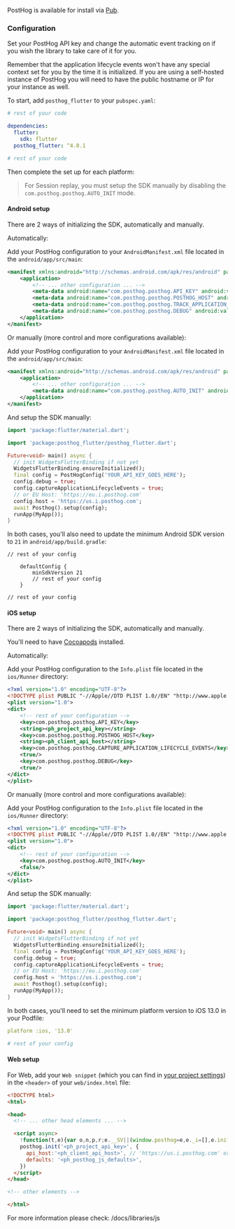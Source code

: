 PostHog is available for install via [Pub](https://pub.dev/packages/posthog_flutter).

### Configuration

Set your PostHog API key and change the automatic event tracking on if you wish the library to take care of it for you.

Remember that the application lifecycle events won't have any special context set for you by the time it is initialized. If you are using a self-hosted instance of PostHog you will need to have the public hostname or IP for your instance as well.

To start, add `posthog_flutter` to your `pubspec.yaml`:

```yaml file=pubspec.yaml
# rest of your code

dependencies:
  flutter:
    sdk: flutter
  posthog_flutter: ^4.0.1

# rest of your code
```

Then complete the set up for each platform:

> For Session replay, you must setup the SDK manually by disabling the `com.posthog.posthog.AUTO_INIT` mode.

#### Android setup

There are 2 ways of initializing the SDK, automatically and manually.

Automatically:

Add your PostHog configuration to your `AndroidManifest.xml` file located in the `android/app/src/main`:

```xml file=android/app/src/main/AndroidManifest.xml
<manifest xmlns:android="http://schemas.android.com/apk/res/android" package="your.package.name">
    <application>
        <!-- ... other configuration ... -->
        <meta-data android:name="com.posthog.posthog.API_KEY" android:value="<ph_project_api_key>" />
        <meta-data android:name="com.posthog.posthog.POSTHOG_HOST" android:value="<ph_client_api_host>" />  <!-- usually 'https://us.i.posthog.com' or 'https://eu.i.posthog.com' -->
        <meta-data android:name="com.posthog.posthog.TRACK_APPLICATION_LIFECYCLE_EVENTS" android:value="true" />
        <meta-data android:name="com.posthog.posthog.DEBUG" android:value="true" />
    </application>
</manifest>
```

Or manually (more control and more configurations available):

Add your PostHog configuration to your `AndroidManifest.xml` file located in the `android/app/src/main`:

```xml file=android/app/src/main/AndroidManifest.xml
<manifest xmlns:android="http://schemas.android.com/apk/res/android" package="your.package.name">
    <application>
        <!-- ... other configuration ... -->
        <meta-data android:name="com.posthog.posthog.AUTO_INIT" android:value="false" />
    </application>
</manifest>
```

And setup the SDK manually:

```dart
import 'package:flutter/material.dart';

import 'package:posthog_flutter/posthog_flutter.dart';

Future<void> main() async {
  // init WidgetsFlutterBinding if not yet
  WidgetsFlutterBinding.ensureInitialized();
  final config = PostHogConfig('YOUR_API_KEY_GOES_HERE');
  config.debug = true;
  config.captureApplicationLifecycleEvents = true;
  // or EU Host: 'https://eu.i.posthog.com'
  config.host = 'https://us.i.posthog.com';
  await Posthog().setup(config);
  runApp(MyApp());
}
```

In both cases, you'll also need to update the minimum Android SDK version to `21` in `android/app/build.gradle`:

```gradle_kotlin file=android/app/build.gradle
// rest of your config

    defaultConfig {
        minSdkVersion 21
        // rest of your config
    }

// rest of your config
```

#### iOS setup

There are 2 ways of initializing the SDK, automatically and manually.

You'll need to have [Cocoapods](https://guides.cocoapods.org/using/getting-started.html) installed.

Automatically:

Add your PostHog configuration to the `Info.plist` file located in the `ios/Runner` directory:

```xml file=ios/Runner/Info.plist
<?xml version="1.0" encoding="UTF-8"?>
<!DOCTYPE plist PUBLIC "-//Apple//DTD PLIST 1.0//EN" "http://www.apple.com/DTDs/PropertyList-1.0.dtd">
<plist version="1.0">
<dict>
	<!-- rest of your configuration -->
	<key>com.posthog.posthog.API_KEY</key>
	<string><ph_project_api_key></string>
	<key>com.posthog.posthog.POSTHOG_HOST</key>
	<string><ph_client_api_host></string>
	<key>com.posthog.posthog.CAPTURE_APPLICATION_LIFECYCLE_EVENTS</key>
	<true/>
	<key>com.posthog.posthog.DEBUG</key>
	<true/>
</dict>
</plist>
```

Or manually (more control and more configurations available):

Add your PostHog configuration to the `Info.plist` file located in the `ios/Runner` directory:

```xml file=ios/Runner/Info.plist
<?xml version="1.0" encoding="UTF-8"?>
<!DOCTYPE plist PUBLIC "-//Apple//DTD PLIST 1.0//EN" "http://www.apple.com/DTDs/PropertyList-1.0.dtd">
<plist version="1.0">
<dict>
	<!-- rest of your configuration -->
	<key>com.posthog.posthog.AUTO_INIT</key>
	<false/>
</dict>
</plist>
```

And setup the SDK manually:

```dart
import 'package:flutter/material.dart';

import 'package:posthog_flutter/posthog_flutter.dart';

Future<void> main() async {
  // init WidgetsFlutterBinding if not yet
  WidgetsFlutterBinding.ensureInitialized();
  final config = PostHogConfig('YOUR_API_KEY_GOES_HERE');
  config.debug = true;
  config.captureApplicationLifecycleEvents = true;
  // or EU Host: 'https://eu.i.posthog.com'
  config.host = 'https://us.i.posthog.com';
  await Posthog().setup(config);
  runApp(MyApp());
}
```

In both cases, you'll need to set the minimum platform version to iOS 13.0 in your Podfile:

```yaml file=ios/Podfile
platform :ios, '13.0'

# rest of your config
```

#### Web setup

For Web, add your `Web snippet` (which you can find in [your project settings](https://us.posthog.com/settings/project#snippet)) in the `<header>` of your `web/index.html` file:

```html file=web/index.html
<!DOCTYPE html>
<html>

<head>
  <!-- ... other head elements ... -->

  <script async>
    !function(t,e){var o,n,p,r;e.__SV||(window.posthog=e,e._i=[],e.init=function(i,s,a){function g(t,e){var o=e.split(".");2==o.length&&(t=t[o[0]],e=o[1]),t[e]=function(){t.push([e].concat(Array.prototype.slice.call(arguments,0)))}}(p=t.createElement("script")).type="text/javascript",p.crossOrigin="anonymous",p.async=!0,p.src=s.api_host+"/static/array.js",(r=t.getElementsByTagName("script")[0]).parentNode.insertBefore(p,r);var u=e;for(void 0!==a?u=e[a]=[]:a="posthog",u.people=u.people||[],u.toString=function(t){var e="posthog";return"posthog"!==a&&(e+="."+a),t||(e+=" (stub)"),e},u.people.toString=function(){return u.toString(1)+".people (stub)"},o="capture identify alias people.set people.set_once set_config register register_once unregister opt_out_capturing has_opted_out_capturing opt_in_capturing reset isFeatureEnabled onFeatureFlags getFeatureFlag getFeatureFlagPayload reloadFeatureFlags group updateEarlyAccessFeatureEnrollment getEarlyAccessFeatures getActiveMatchingSurveys getSurveys getNextSurveyStep onSessionId".split(" "),n=0;n<o.length;n++)g(u,o[n]);e._i.push([i,s,a])},e.__SV=1)}(document,window.posthog||[]);
    posthog.init('<ph_project_api_key>', {
      api_host:'<ph_client_api_host>', // 'https://us.i.posthog.com' or 'https://eu.i.posthog.com'
      defaults: '<ph_posthog_js_defaults>',
    })
  </script>
</head>

<!-- other elements -->

</html>

```

For more information please check: /docs/libraries/js
